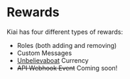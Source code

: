 # Rewards

Kiai has four different types of rewards:
* Roles (both adding and removing)
* Custom Messages
* [Unbelievaboat](http://unbelievaboat.com) Currency
* ~~API Webhook Event~~ Coming soon!


